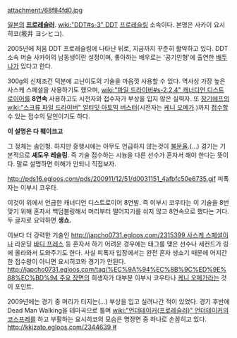 attachment:/68f84fd0.jpg

[[일본]]의 '''[[프로레슬러]]'''. [[wiki:"DDT#s-3" DDT]] [[프로레슬링]] 소속이다. 본명은 사카이 요시히코(坂井 ヨシヒコ).

2005년에 처음 DDT 프로레슬링에 나타난 뒤로, 지금까지 꾸준히 활약하고 있다. DDT 소속 머슬 사카이의 남동생이란 설정이며, 좋아하는 배우로는 '공기인형'에 출연한 [[배두나]]가 있다고 한다.

300g의 신체조건 덕분에 고난이도의 기술을 마음껏 사용할 수 있다. 역사상 가장 높은 사스케 스페셜을 사용하기도 했으며, [[wiki:"파일 드라이버#s-2.2.4" 캐너디언 디스트로이어]]를 '''8연속''' 사용하고도 시전자와 접수자가 부상을 입지 않은 실력자. 또 [[장기에프]]의 [[wiki:"스크류 파일 드라이버" 얼티밋 아토믹 버스터]](시전자는 [[케니 오메가]].)까지 [[접수]]할 수 있는 접수의 달인이기도 하다.

'''이 설명은 다 훼이크고'''

그 정체는 솜인형. 하지만 흥행시에는 아무도 언급하지 않는것이 [[불문율]].(...) 경기는 기본적으로 '''셰도우 레슬링'''. 즉 기술 접수하는 시늉을 다른 선수가 혼자서 해야 한다는 뜻이다. 말로 설명하면 이해가 안되니 직접보자.

http://pds16.egloos.com/pds/200911/12/51/d0031151_4afbfc50e6735.gif
피폭자는 이부시 코우타.

이것이 위에서 언급한 캐너디언 디스트로이어 8연발. 즉 이부시 코우타는 이 기술을 8번 맞기 위해 혼자서 백덤블링해서 머리부터 떨어지기를 쉬지 않고 8연속으로 했다는 거다. 두 글자로 요약하면 '''생쇼.'''

이보다 더 강력한 기술인 [[http://japcho0731.egloos.com/2315399 사스케 스페셜]]이나 라운딩 [[바디 프레스]] 등 혼자서 하기 어려운 경우에는 태그를 맺은 선수나 세컨드가 링에 올라와서 도와주기도 한다. 사실 피폭자 입장에서는 완전 혼자 생쇼기 때문에 어지간한 접수왕이 아니면 요시히코와 경기가 안된다. [[http://japcho0731.egloos.com/tag/%EC%9A%94%EC%8B%9C%ED%9E%88%EC%BD%94 주요 장면]]의 희생자가 대부분 이부시 코우타나 [[케니 오메가]]라는 것이 포인트.

2009년에는 경기 중 머리가 터지는(...) 부상을 입고 실려나간 적이 있었다. 경기 후반에 Dead Man Walking을 테마곡으로 틀며 [[wiki:"언더테이커(프로레슬러)" 언더테이커]]의 [[코스프레]]를 하고 부활하는 요시히코의 모습은 명장면 중 하나로 손꼽히고 있다. [[http://kkjzato.egloos.com/2344639 #]]
